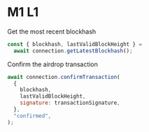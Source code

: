 # M1 L1

Get the most recent blockhash

```js
const { blockhash, lastValidBlockHeight } =
  await connection.getLatestBlockhash();
```
Confirm the airdrop transaction

```js
await connection.confirmTransaction(
  {
    blockhash,
    lastValidBlockHeight,
    signature: transactionSignature,
  },
  "confirmed",
);
```